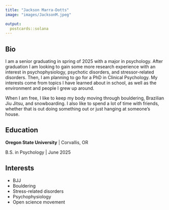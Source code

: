 ```yaml
---
title: "Jackson Marra-Dotts"
image: "images/JacksonM.jpeg"

output:
  postcards::solana
---
```

 
## Bio

I am a senior graduating in spring of 2025 with a major in psychology. After graduation I am looking to gain some more research experience with an interest in psychophysiology, psychotic disorders, and stressor-related disorders. Then, I am planning to go for a PhD in Clinical Psychology. My interests come from topics I have learned about in school, as well as the environment and people I grew up around.

When I am free, I like to keep my body moving through bouldering, Brazilian Jiu Jitsu, and snowboarding. I also like to spend a lot of time with friends, whether that is out doing something out or just hanging at someone’s house.

## Education

**Oregon State University** | Corvallis, OR

B.S. in Psychology | June 2025

## Interests
* BJJ
* Bouldering
* Stress-related disorders
* Psychophysiology
* Open science movement